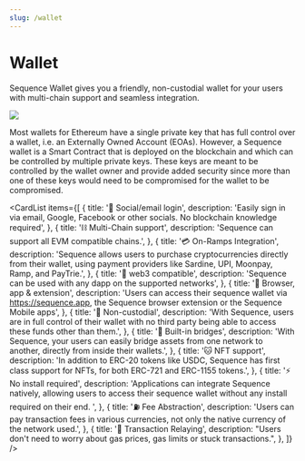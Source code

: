 ```yaml
---
slug: /wallet
---
```


# Wallet

Sequence Wallet gives you a friendly, non-custodial wallet for your users with multi-chain support and seamless integration.

<div class="text--center">
  <img src="/img/wallet-screen.png" />
</div>

Most wallets for Ethereum have a single private key that has full control over a wallet, i.e. an Externally Owned Account (EOAs).
However, a Sequence wallet is a Smart Contract that is deployed on the blockchain and which can be controlled by multiple private keys.
These keys are meant to be controlled by the wallet owner and provide added security since more than one of these keys would need to be
compromised for the wallet to be compromised.


<CardList items={[
  {
    title: '👤 Social/email login',
    description:
      'Easily sign in via email, Google, Facebook or other socials. No blockchain knowledge required',
  },
  {
    title: '⛓️ Multi-Chain support',
    description: 'Sequence can support all EVM compatible chains.',
  },
  {
    title: '💳 On-Ramps Integration',
    description:
      'Sequence allows users to purchase cryptocurrencies directly from their wallet, using payment providers like Sardine, UPI, Moonpay, Ramp, and PayTrie.',
  },
  {
    title: '🦄 web3 compatible',
    description: 'Sequence can be used with any dapp on the supported networks',
  },
  {
    title: '📱 Browser, app & extension',
    description:
      'Users can access their sequence wallet via https://sequence.app, the Sequence browser extension or the Sequence Mobile apps',
  },
  {
    title: '🔑 Non-custodial',
    description:
      'With Sequence, users are in full control of their wallet with no third party being able to access these funds other than them.',
  },
  {
    title: '🌉 Built-in bridges',
    description:
      'With Sequence, your users can easily bridge assets from one network to another, directly from inside their wallets.',
  },
  {
    title: '🐱 NFT support',
    description:
      'In addition to ERC-20 tokens like USDC, Sequence has first class support for NFTs, for both ERC-721 and ERC-1155 tokens.',
  },
  {
    title: '⚡ No install required',
    description:
      'Applications can integrate Sequence natively, allowing users to access their sequence wallet without any install required on their end. ',
  },
  {
    title: '⛽ Fee Abstraction',
    description:
      'Users can pay transaction fees in various currencies, not only the native currency of the network used.',
  },
  {
    title: '🤖 Transaction Relaying',
    description:
      "Users don't need to worry about gas prices, gas limits or stuck transactions.",
  },
]} />
